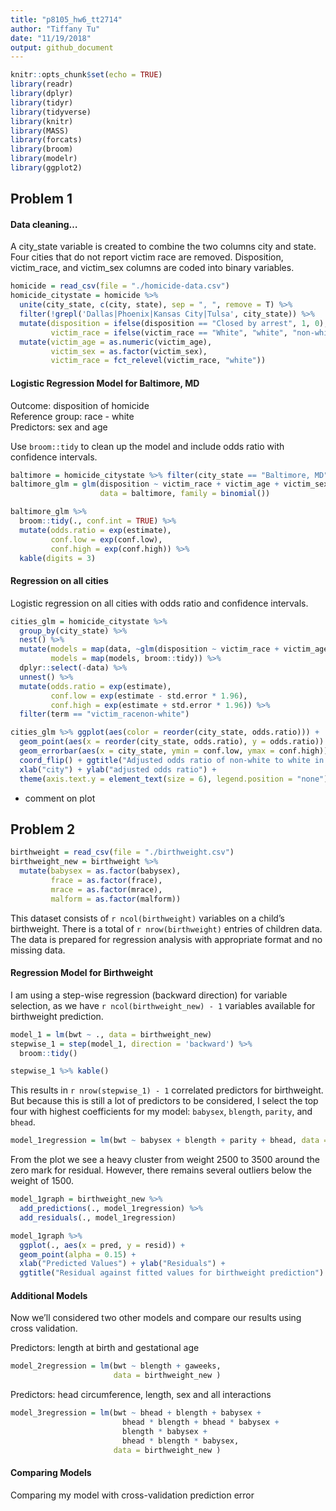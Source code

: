 ```yaml
---
title: "p8105_hw6_tt2714"
author: "Tiffany Tu"
date: "11/19/2018"
output: github_document
---
```


```r
knitr::opts_chunk$set(echo = TRUE)
library(readr)
library(dplyr)
library(tidyr)
library(tidyverse)
library(knitr)
library(MASS)
library(forcats)
library(broom)
library(modelr)
library(ggplot2)
```

## Problem 1
#### Data cleaning...
A city_state variable is created to combine the two columns city and state. Four cities that do not report victim race are removed. Disposition, victim_race, and victim_sex columns are coded into binary variables.      
```r
homicide = read_csv(file = "./homicide-data.csv") 
homicide_citystate = homicide %>% 
  unite(city_state, c(city, state), sep = ", ", remove = T) %>% 
  filter(!grepl('Dallas|Phoenix|Kansas City|Tulsa', city_state)) %>% 
  mutate(disposition = ifelse(disposition == "Closed by arrest", 1, 0),
         victim_race = ifelse(victim_race == "White", "white", "non-white")) %>% 
  mutate(victim_age = as.numeric(victim_age), 
         victim_sex = as.factor(victim_sex),
         victim_race = fct_relevel(victim_race, "white")) 
```

#### Logistic Regression Model for Baltimore, MD 
Outcome: disposition of homicide    
Reference group: race - white        
Predictors: sex and age    

Use `broom::tidy` to clean up the model and include odds ratio with confidence intervals. 
```r
baltimore = homicide_citystate %>% filter(city_state == "Baltimore, MD")
baltimore_glm = glm(disposition ~ victim_race + victim_age + victim_sex, 
                    data = baltimore, family = binomial())

baltimore_glm %>% 
  broom::tidy(., conf.int = TRUE) %>% 
  mutate(odds.ratio = exp(estimate),
         conf.low = exp(conf.low),
         conf.high = exp(conf.high)) %>% 
  kable(digits = 3)
```

#### Regression on all cities
Logistic regression on all cities with odds ratio and confidence intervals.
```r
cities_glm = homicide_citystate %>% 
  group_by(city_state) %>% 
  nest() %>% 
  mutate(models = map(data, ~glm(disposition ~ victim_race + victim_age + victim_sex, data = .x)),
         models = map(models, broom::tidy)) %>% 
  dplyr::select(-data) %>% 
  unnest() %>% 
  mutate(odds.ratio = exp(estimate),
         conf.low = exp(estimate - std.error * 1.96),
         conf.high = exp(estimate + std.error * 1.96)) %>% 
  filter(term == "victim_racenon-white")
```

```r
cities_glm %>% ggplot(aes(color = reorder(city_state, odds.ratio))) +
  geom_point(aes(x = reorder(city_state, odds.ratio), y = odds.ratio)) +
  geom_errorbar(aes(x = city_state, ymin = conf.low, ymax = conf.high)) +
  coord_flip() + ggtitle("Adjusted odds ratio of non-white to white in each city") +
  xlab("city") + ylab("adjusted odds ratio") + 
  theme(axis.text.y = element_text(size = 6), legend.position = "none") 
```
* comment on plot   

## Problem 2
```r
birthweight = read_csv(file = "./birthweight.csv")
birthweight_new = birthweight %>% 
  mutate(babysex = as.factor(babysex),
         frace = as.factor(frace),
         mrace = as.factor(mrace),
         malform = as.factor(malform))
```
This dataset consists of `r ncol(birthweight)` variables on a child's birthweight. There is a total of `r nrow(birthweight)` entries of children data. The data is prepared for regression analysis with appropriate format and no missing data. 

#### Regression Model for Birthweight
I am using a step-wise regression (backward direction) for variable selection, as we have `r ncol(birthweight_new) - 1` variables available for birthweight prediction. 
```r
model_1 = lm(bwt ~ ., data = birthweight_new)
stepwise_1 = step(model_1, direction = 'backward') %>% 
  broom::tidy()
```

```r
stepwise_1 %>% kable()
```

This results in `r nrow(stepwise_1) - 1` correlated predictors for birthweight. But because this is still a lot of predictors to be considered, I select the top four with highest coefficients for my model: `babysex`, `blength`, `parity`, and `bhead`.

```r
model_1regression = lm(bwt ~ babysex + blength + parity + bhead, data = birthweight_new )
```

From the plot we see a heavy cluster from weight 2500 to 3500 around the zero mark for residual. However, there remains several outliers below the weight of 1500. 
```r
model_1graph = birthweight_new %>% 
  add_predictions(., model_1regression) %>% 
  add_residuals(., model_1regression) 

model_1graph %>% 
  ggplot(., aes(x = pred, y = resid)) +
  geom_point(alpha = 0.15) +
  xlab("Predicted Values") + ylab("Residuals") + 
  ggtitle("Residual against fitted values for birthweight prediction")
```

#### Additional Models
Now we'll considered two other models and compare our results using cross validation. 
   
Predictors: length at birth and gestational age
```r
model_2regression = lm(bwt ~ blength + gaweeks, 
                       data = birthweight_new )
```
Predictors: head circumference, length, sex and all interactions
```r
model_3regression = lm(bwt ~ bhead + blength + babysex + 
                         bhead * blength + bhead * babysex + 
                         blength * babysex + 
                         bhead * blength * babysex, 
                       data = birthweight_new )
```

#### Comparing Models
Comparing my model with cross-validation prediction error
```r

```


